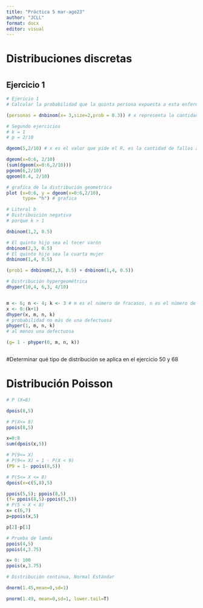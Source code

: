```yaml
---
title: "Práctica 5 mar-ago23"
author: "JCLL"
format: docx
editor: visual
---
```


# **Distribuciones discretas**

# 

## Ejercicio 1

```r
# Ejericio 1 
# Calcular la probabilidad que la quinta persona expuesta a esta enfermedad sea la segunda en contraerla.

(personas = dnbinom(x= 3,size=2,prob = 0.3)) # x representa la cantidad de fracasos que se tiene en el experimento, size = representa cantidad de éxitos
```

```r
# Segundo ejercicios
# k = 1 
# p = 2/10

dgeom(5,2/10) # x es el valor que pide el R, es la cantidad de fallos antes de encontrar el primer éxito

dgeom(x=0:6, 2/10)
(sum(dgeom(x=0:6,2/10)))
pgeom(6,2/10)
qgeom(0.4, 2/10)

# grafica de la distribución geometrica
plot (x=0:6, y = dgeom(x=0:6,2/10),
      type= "h") # grafica 

```

```r
# Literal b
# Distribuición negativa 
# porque k > 1

dnbinom(1,2, 0.5)

# El quinto hijo sea el tecer varón 
dnbinom(2,3, 0.5)
# El quinto hijo sea la cuarta mujer 
dnbinom(1,4, 0.5)

(prob1 = dnbinom(2,3, 0.5) + dnbinom(1,4, 0.5))
```

```r
# Distribución hypergeométrica
dhyper(10,4, 6,3, 4/10)


m <- 6; n <- 4; k <- 3 # m es el número de fracasos, n es el número de éxito, y k es la muestra aleatoria
x <- 0:(k+1)
dhyper(x, m, n, k)
# probabilidad no más de una defectuosa
phyper(1, m, n, k)
# al menos una defectuosa 

(g= 1 - phyper(0, m, n, k))



```

#Determinar qué tipo de distribución se aplica en el ejercicio 50 y 68

# Distribución Poisson

```r
# P (X=8)

dpois(8,5)

# P(X<= 8)
ppois(8,5)

x=0:8
sum(dpois(x,5))

# P(9<= X)
# P(9<= X) = 1 - P(X < 9)
(P9 = 1- ppois(8,5))

# P(5<= X <= 8)
dpois(x=c(5,8),5)

ppois(5,5); ppois(8,5) 
(f= ppois(8,5)-ppois(5,5))
# P(5 < X < 8)
x= c(6,7)
p=ppois(x,5)

p[2]-p[1]

# Prueba de lamda
ppois(4,5)
ppois(4,3.75) 

x= 0: 100
ppois(x,3.75)
```

```r
# Distribución continua, Normal Estándar

dnorm(1.45,mean=0,sd=1)

pnorm(1.49, mean=0,sd=1, lower.tail=T)

```
